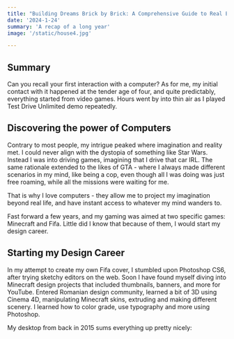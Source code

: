 ```yaml
---
title: "Building Dreams Brick by Brick: A Comprehensive Guide to Real Estate Investment, Homebuying, and Market Trends"
date: '2024-1-24'
summary: 'A recap of a long year'
image: '/static/house4.jpg'

---
```


## Summary
Can you recall your first interaction with a computer? As for me, my initial contact with it happened at the tender age of four, and quite predictably, everything started from video games. Hours went by into thin air as I played Test Drive Unlimited demo repeatedly.

## Discovering the power of Computers

Contrary to most people, my intrigue peaked where imagination and reality met. I could never align with the dystopia of something like Star Wars. Instead I was into driving games, imagining that I drive that car IRL. The same rationale extended to the likes of GTA - where I always made different scenarios in my mind, like being a cop, even though all I was doing was just free roaming, while all the missions were waiting for me. 

That is why I love computers - they allow me to project my imagination beyond real life, and have instant access to whatever my mind wanders to.

Fast forward a few years, and my gaming was aimed at two specific games: Minecraft and Fifa. Little did I know that because of them, I would start my design career. 

## Starting my Design Career

In my attempt to create my own Fifa cover, I stumbled upon Photoshop CS6, after trying sketchy editors on the web. Soon I have found myself diving into Minecraft design projects that included thumbnails, banners, and more for YouTube. Entered Romanian design community, learned a bit of 3D using Cinema 4D, manipulating Minecraft skins, extruding and making different scenery. I learned how to color grade, use typography and more using Photoshop.

My desktop from back in 2015 sums everything up pretty nicely:
